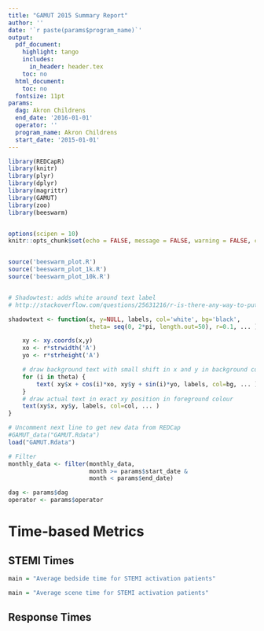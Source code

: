 ```yaml
---
title: "GAMUT 2015 Summary Report"
author: ''
date: '`r paste(params$program_name)`'
output:
  pdf_document:
    highlight: tango
    includes:
      in_header: header.tex
    toc: no
  html_document:
    toc: no
  fontsize: 11pt
params:
  dag: Akron Childrens
  end_date: '2016-01-01'
  operator: ''
  program_name: Akron Childrens
  start_date: '2015-01-01'
---
```



```r
library(REDCapR)
library(knitr)
library(plyr)
library(dplyr)
library(magrittr)
library(GAMUT)
library(zoo)
library(beeswarm)


options(scipen = 10)
knitr::opts_chunk$set(echo = FALSE, message = FALSE, warning = FALSE, comment = "")


source('beeswarm_plot.R')
source('beeswarm_plot_1k.R')
source('beeswarm_plot_10k.R')


# Shadowtest: adds white around text label
# http://stackoverflow.com/questions/25631216/r-is-there-any-way-to-put-border-shadow-or-buffer-around-text-labels-en-r-plot

shadowtext <- function(x, y=NULL, labels, col='white', bg='black', 
                       theta= seq(0, 2*pi, length.out=50), r=0.1, ... ) {

    xy <- xy.coords(x,y)
    xo <- r*strwidth('A')
    yo <- r*strheight('A')

    # draw background text with small shift in x and y in background colour
    for (i in theta) {
        text( xy$x + cos(i)*xo, xy$y + sin(i)*yo, labels, col=bg, ... )
    }
    # draw actual text in exact xy position in foreground colour
    text(xy$x, xy$y, labels, col=col, ... )
}


```
```r
# Uncomment next line to get new data from REDCap
#GAMUT_data("GAMUT.Rdata")
load("GAMUT.Rdata")

# Filter 
monthly_data <- filter(monthly_data,
                       month >= params$start_date & 
                       month < params$end_date)

dag <- params$dag
operator <- params$operator

```

\pagestyle{fancy}
\fancyheadoffset{0cm}
\rhead{}
\lhead{`r dag`}
\chead{GAMUT 2015 Summary Report}
\cfoot{Confidential report for quality improvement purposes}
\fancyfoot[LE,RO]{\thepage}

\renewcommand{\headrulewidth}{0.4pt}
\renewcommand{\footrulewidth}{0.4pt}

\thispagestyle{empty}
\begin{center}
%\Large{`r paste(dag, ifelse(operator == "AIM", "Air Methods", ""))`}
\vfill
`r paste("Report generated on ", Sys.Date())`

\end{center}  



\newpage  

# Time-based Metrics


## STEMI Times

```r


main = "Average bedside time for STEMI activation patients"

```

```r

main = "Average scene time for STEMI activation patients"

```

## Response Times
